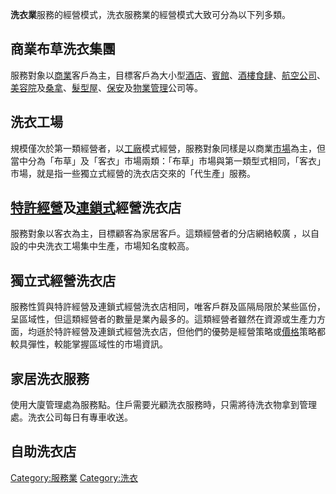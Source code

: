 {{Unreferenced|time=2011-08-16T03:46:50+00:00}}

'''洗衣業'''服務的經營模式，洗衣服務業的經營模式大致可分為以下列多類。

== 商業布草洗衣集團 ==
服務對象以[[商業|商業]]客戶為主，目標客戶為大小型[[酒店|酒店]]、[[賓館|賓館]]、[[酒樓|酒樓]][[食肆|食肆]]、[[航空公司|航空公司]]、[[美容院|美容院]]及[[桑拿|桑拿]]、[[美容院|髮型屋]]、[[保安|保安]]及[[物業管理|物業管理]]公司等。

== 洗衣工場 ==
規模僅次於第一類經營者，以[[工廠|工廠]]模式經營，服務對象同樣是以商業[[市場|市場]]為主，但當中分為「布草」及「客衣」市場兩類：「布草」市場與第一類型式相同，「客衣」市場，就是指一些獨立式經營的洗衣店交來的「代生產」服務。

== [[加盟連鎖|特許經營]]及[[連鎖店|連鎖式]]經營洗衣店 ==
服務對象以客衣為主，目標顧客為家居客戶。這類經營者的分店網絡較廣   ，以自設的中央洗衣工場集中生產，市場知名度較高。

== 獨立式經營洗衣店 ==
服務性質與特許經營及連鎖式經營洗衣店相同，唯客戶群及區隔局限於某些區份，呈區域性，但這類經營者的數量是業內最多的。這類經營者雖然在資源或生產力方面，均遜於特許經營及連鎖式經營洗衣店，但他們的優勢是經營策略或[[價格|價格]]策略都較具彈性，較能掌握區域性的市場資訊。

== 家居洗衣服務 ==
使用大廈管理處為服務點。住戶需要光顧洗衣服務時，只需將待洗衣物拿到管理處。洗衣公司每日有專車收送。

== 自助洗衣店 ==
{{Main|自助洗衣店}}


[[Category:服務業|Category:服務業]]
[[Category:洗衣|Category:洗衣]]